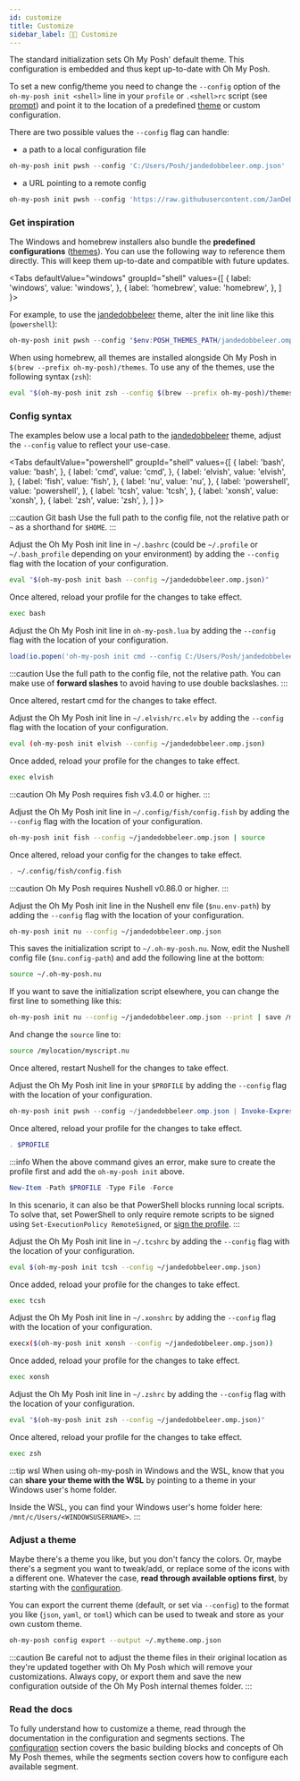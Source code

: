 ```yaml
---
id: customize
title: Customize
sidebar_label: 💅🏼 Customize
---
```



The standard initialization sets Oh My Posh' default theme. This configuration
is embedded and thus kept up-to-date with Oh My Posh.

To set a new config/theme you need to change the `--config` option of the
`oh-my-posh init <shell>` line in your `profile` or `.<shell>rc` script (see
[prompt][prompt]) and point it to the location of a predefined [theme][themes]
or custom configuration.

There are two possible values the `--config` flag can handle:

-   a path to a local configuration file

```powershell
oh-my-posh init pwsh --config 'C:/Users/Posh/jandedobbeleer.omp.json' | Invoke-Expression
```

-   a URL pointing to a remote config

```powershell
oh-my-posh init pwsh --config 'https://raw.githubusercontent.com/JanDeDobbeleer/oh-my-posh/main/themes/jandedobbeleer.omp.json' | Invoke-Expression
```

### Get inspiration

The Windows and homebrew installers also bundle the **predefined
configurations** ([themes][themes]). You can use the following way to reference
them directly. This will keep them up-to-date and compatible with future
updates.

<Tabs
  defaultValue="windows"
  groupId="shell"
  values={[
    { label: 'windows', value: 'windows', },
    { label: 'homebrew', value: 'homebrew', },
  ]
}>
<TabItem value="windows">

For example, to use the [jandedobbeleer][jandedobbeleer] theme, alter the init
line like this (`powershell`):

```powershell
oh-my-posh init pwsh --config "$env:POSH_THEMES_PATH/jandedobbeleer.omp.json" | Invoke-Expression
```

</TabItem>
<TabItem value="homebrew">

When using homebrew, all themes are installed alongside Oh My Posh in
`$(brew --prefix oh-my-posh)/themes`. To use any of the themes, use the
following syntax (`zsh`):

```bash
eval "$(oh-my-posh init zsh --config $(brew --prefix oh-my-posh)/themes/jandedobbeleer.omp.json)"
```

</TabItem>
</Tabs>

### Config syntax

The examples below use a local path to the [jandedobbeleer][jandedobbeleer]
theme, adjust the `--config` value to reflect your use-case.

<Tabs
  defaultValue="powershell"
  groupId="shell"
  values={[
    { label: 'bash', value: 'bash', },
    { label: 'cmd', value: 'cmd', },
    { label: 'elvish', value: 'elvish', },
    { label: 'fish', value: 'fish', },
    { label: 'nu', value: 'nu', },
    { label: 'powershell', value: 'powershell', },
    { label: 'tcsh', value: 'tcsh', },
    { label: 'xonsh', value: 'xonsh', },
    { label: 'zsh', value: 'zsh', },
  ]
}>
<TabItem value="bash">

:::caution Git bash Use the full path to the config file, not the relative path
or `~` as a shorthand for `$HOME`. :::

Adjust the Oh My Posh init line in `~/.bashrc` (could be `~/.profile` or
`~/.bash_profile` depending on your environment) by adding the `--config` flag
with the location of your configuration.

```bash
eval "$(oh-my-posh init bash --config ~/jandedobbeleer.omp.json)"
```

Once altered, reload your profile for the changes to take effect.

```bash
exec bash
```

</TabItem>
<TabItem value="cmd">

Adjust the Oh My Posh init line in `oh-my-posh.lua` by adding the `--config`
flag with the location of your configuration.

```lua title="oh-my-posh.lua"
load(io.popen('oh-my-posh init cmd --config C:/Users/Posh/jandedobbeleer.omp.json'):read("*a"))()
```

:::caution Use the full path to the config file, not the relative path. You can
make use of **forward slashes** to avoid having to use double backslashes. :::

Once altered, restart cmd for the changes to take effect.

</TabItem>
<TabItem value="elvish">

Adjust the Oh My Posh init line in `~/.elvish/rc.elv` by adding the `--config`
flag with the location of your configuration.

```bash
eval (oh-my-posh init elvish --config ~/jandedobbeleer.omp.json)
```

Once added, reload your profile for the changes to take effect.

```bash
exec elvish
```

</TabItem>
<TabItem value="fish">

:::caution Oh My Posh requires fish v3.4.0 or higher. :::

Adjust the Oh My Posh init line in `~/.config/fish/config.fish` by adding the
`--config` flag with the location of your configuration.

```bash
oh-my-posh init fish --config ~/jandedobbeleer.omp.json | source
```

Once altered, reload your config for the changes to take effect.

```bash
. ~/.config/fish/config.fish
```

</TabItem>
<TabItem value="nu">

:::caution Oh My Posh requires Nushell v0.86.0 or higher. :::

Adjust the Oh My Posh init line in the Nushell env file (`$nu.env-path`) by
adding the `--config` flag with the location of your configuration.

```bash
oh-my-posh init nu --config ~/jandedobbeleer.omp.json
```

This saves the initialization script to `~/.oh-my-posh.nu`. Now, edit the
Nushell config file (`$nu.config-path`) and add the following line at the
bottom:

```bash
source ~/.oh-my-posh.nu
```

If you want to save the initialization script elsewhere, you can change the
first line to something like this:

```bash
oh-my-posh init nu --config ~/jandedobbeleer.omp.json --print | save /mylocation/myscript.nu --force
```

And change the `source` line to:

```bash
source /mylocation/myscript.nu
```

Once altered, restart Nushell for the changes to take effect.

</TabItem>
<TabItem value="powershell">

Adjust the Oh My Posh init line in your `$PROFILE` by adding the `--config` flag
with the location of your configuration.

```powershell
oh-my-posh init pwsh --config ~/jandedobbeleer.omp.json | Invoke-Expression
```

Once altered, reload your profile for the changes to take effect.

```powershell
. $PROFILE
```

:::info When the above command gives an error, make sure to create the profile
first and add the `oh-my-posh init` above.

```powershell
New-Item -Path $PROFILE -Type File -Force
```

In this scenario, it can also be that PowerShell blocks running local scripts.
To solve that, set PowerShell to only require remote scripts to be signed using
`Set-ExecutionPolicy RemoteSigned`, or [sign the profile][sign]. :::

</TabItem>
<TabItem value="tcsh">

Adjust the Oh My Posh init line in `~/.tcshrc` by adding the `--config` flag
with the location of your configuration.

```bash
eval $(oh-my-posh init tcsh --config ~/jandedobbeleer.omp.json)
```

Once added, reload your profile for the changes to take effect.

```bash
exec tcsh
```

</TabItem>
<TabItem value="xonsh">

Adjust the Oh My Posh init line in `~/.xonshrc` by adding the `--config` flag
with the location of your configuration.

```bash
execx($(oh-my-posh init xonsh --config ~/jandedobbeleer.omp.json))
```

Once added, reload your profile for the changes to take effect.

```bash
exec xonsh
```

</TabItem>
<TabItem value="zsh">

Adjust the Oh My Posh init line in `~/.zshrc` by adding the `--config` flag with
the location of your configuration.

```bash
eval "$(oh-my-posh init zsh --config ~/jandedobbeleer.omp.json)"
```

Once altered, reload your profile for the changes to take effect.

```bash
exec zsh
```

</TabItem>
</Tabs>

:::tip wsl When using oh-my-posh in Windows and the WSL, know that you can
**share your theme with the WSL** by pointing to a theme in your Windows user's
home folder.

Inside the WSL, you can find your Windows user's home folder here:
`/mnt/c/Users/<WINDOWSUSERNAME>`. :::

### Adjust a theme

Maybe there's a theme you like, but you don't fancy the colors. Or, maybe
there's a segment you want to tweak/add, or replace some of the icons with a
different one. Whatever the case, **read through available options first**, by
starting with the [configuration][configuration].

You can export the current theme (default, or set via `--config`) to the format
you like (`json`, `yaml`, or `toml`) which can be used to tweak and store as
your own custom theme.

```bash
oh-my-posh config export --output ~/.mytheme.omp.json
```

:::caution Be careful not to adjust the theme files in their original location
as they're updated together with Oh My Posh which will remove your
customizations. Always copy, or export them and save the new configuration
outside of the Oh My Posh internal themes folder. :::

### Read the docs

To fully understand how to customize a theme, read through the documentation in
the configuration and segments sections. The [configuration][configuration]
section covers the basic building blocks and concepts of Oh My Posh themes,
while the segments section covers how to configure each available segment.

[themes]: themes.md
[configuration]: configuration/general.mdx
[prompt]: prompt.mdx
[jandedobbeleer]: /docs/themes#jandedobbeleer
[json-schema]:
	https://raw.githubusercontent.com/JanDeDobbeleer/oh-my-posh/main/themes/schema.json
[homebrew-problem]:
	HTTPS://GitHub.Com/JanDeDobbeleer/oh-my-posh/discussions/2644
[sign]:
	https://learn.microsoft.com/en-us/powershell/module/microsoft.powershell.core/about/about_signing?view=powershell-7.3#methods-of-signing-scripts
